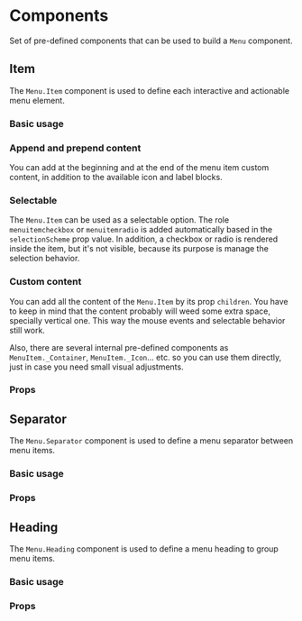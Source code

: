 

<Meta title="Components/Navigation/Menu/Components/Docs" />

# Components

Set of pre-defined components that can be used to build a `Menu` component.

## Item

The `Menu.Item` component is used to define each interactive and actionable menu element.

### Basic usage

<Canvas of={ItemStories.Base} />

### Append and prepend content

You can add at the beginning and at the end of the menu item custom content, in addition to
the available icon and label blocks.

<Canvas of={ItemStories.WithAppendAndPrependContent} />

### Selectable

The `Menu.Item` can be used as a selectable option. The role `menuitemcheckbox` or `menuitemradio`
is added automatically based in the `selectionScheme` prop value. In addition, a checkbox or radio
is rendered inside the item, but it's not visible, because its purpose is manage the selection behavior.

<Canvas of={ItemStories.Selectable} />

### Custom content

You can add all the content of the `Menu.Item` by its prop `children`. You have to keep in mind
that the content probably will weed some extra space, specially vertical one. This way the mouse
events and selectable behavior still work.

Also, there are several internal pre-defined components as `MenuItem._Container`, `MenuItem._Icon`... etc.
so you can use them directly, just in case you need small visual adjustments.

<Canvas of={ItemStories.CustomContent} />

### Props

<ArgTypes of={ItemStories} />

## Separator

The `Menu.Separator` component is used to define a menu separator between menu items.

### Basic usage

<Canvas of={SeparatorStories.Separator} />

### Props

<ArgTypes of={SeparatorStories} />

## Heading

The `Menu.Heading` component is used to define a menu heading to group menu items.

### Basic usage

<Canvas of={HeadingStories.Heading} />

### Props

<ArgTypes of={HeadingStories} />
